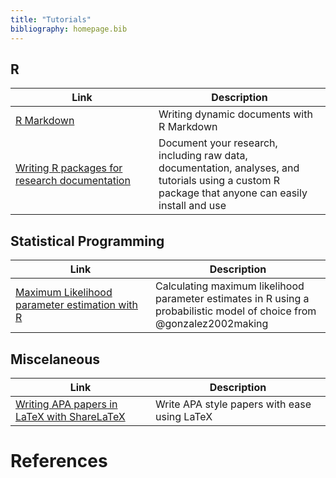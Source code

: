 ```yaml
---
title: "Tutorials"
bibliography: homepage.bib
---
```



## R

| Link          | Description |
|------------------------------|------------------------------------|
| [R Markdown](http://rpubs.com/YaRrr/markdownbasics)| Writing dynamic documents with R Markdown
| [Writing R packages for research documentation](http://rpubs.com/ndphillips/rpackagescience) | Document your research, including raw data, documentation, analyses, and tutorials using a custom R package that anyone can easily install and use|

## Statistical Programming

| Link          | Description |
|------------------------------|--------------------------------------|
| [Maximum Likelihood parameter estimation with R](http://rpubs.com/YaRrr/MLTutorial)| Calculating maximum likelihood parameter estimates in R using a probabilistic model of choice from @gonzalez2002making| 


## Miscelaneous


| Link          | Description |
|------------------------------|--------------------------------------|
| [Writing APA papers in LaTeX with ShareLaTeX](http://rpubs.com/YaRrr/apalatex)| Write APA style papers with ease using LaTeX| 



# References